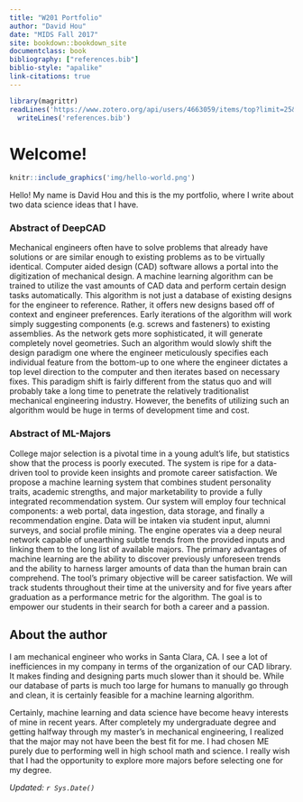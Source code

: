 ```yaml
---
title: "W201 Portfolio"
author: "David Hou"
date: "MIDS Fall 2017"
site: bookdown::bookdown_site
documentclass: book
bibliography: ["references.bib"]
biblio-style: "apalike"
link-citations: true
---
```


<!-- This won't be displayed but it will initialize your R session. Add any R libraries you need here. -->
```r
library(magrittr)
readLines('https://www.zotero.org/api/users/4663059/items/top?limit=25&format=bibtex&key=YLzerqTxK9e4Nv5M3ya1e0To&v=1') %>%
  writeLines('references.bib')
```


# Welcome! {-}

<!-- You can include images saved within your repo... -->
```r
knitr::include_graphics('img/hello-world.png')
```

Hello!  My name is David Hou and this is the my portfolio, where I write about two data science ideas that I have.

<!-- Below this line is just examples of how you can embed video from Google Drive. First you have to enable sharing, then just get the object ID which is that long string between d/ and /preview and will also be appended to any sharing link you generate for your video. -->
<p>

### Abstract of DeepCAD {-}

Mechanical engineers often have to solve problems that already have solutions or are similar enough to existing problems as to be virtually identical.  Computer aided design (CAD) software allows a portal into the digitization of mechanical design.  A machine learning algorithm can be trained to utilize the vast amounts of CAD data and perform certain design tasks automatically.  This algorithm is not just a database of existing designs for the engineer to reference.  Rather, it offers new designs based off of context and engineer preferences.  Early iterations of the algorithm will work simply suggesting components (e.g. screws and fasteners) to existing assemblies.  As the network gets more sophisticated, it will generate completely novel geometries.  Such an algorithm would slowly shift the design paradigm one where the engineer meticulously specifies each individual feature from the bottom-up to one where the engineer dictates a top level direction to the computer and then iterates based on necessary fixes.  This paradigm shift is fairly different from the status quo and will probably take a long time to penetrate the relatively traditionalist mechanical engineering industry.  However, the benefits of utilizing such an algorithm would be huge in terms of development time and cost.

### Abstract of ML-Majors {-}

College major selection is a pivotal time in a young adult’s life, but statistics show that the process is poorly executed. The system is ripe for a data-driven tool to provide keen insights and promote career satisfaction. We propose a machine learning system that combines student personality traits, academic strengths, and major marketability to provide a fully integrated recommendation system. Our system will employ four technical components: a web portal, data ingestion, data storage, and finally a recommendation engine. Data will be intaken via student input, alumni surveys, and social profile mining. The engine operates via a deep neural network capable of unearthing subtle trends from the provided inputs and linking them to the long list of available majors. The primary advantages of machine learning are the ability to discover previously unforeseen trends and the ability to harness larger amounts of data than the human brain can comprehend.  The tool’s primary objective will be career satisfaction.  We will track students throughout their time at the university and for five years after graduation as a performance metric for the algorithm. The goal is to empower our students in their search for both a career and a passion.

  

## About the author {-}

I am mechanical engineer who works in Santa Clara, CA.  I see a lot of inefficiences in my company in terms of the organization of our CAD library.  It makes finding and designing parts much slower than it should be.  While our database of parts is much too large for humans to manually go through and clean, it is certainly feasible for a machine learning algorithm.  

Certainly, machine learning and data science have become heavy interests of mine in recent years.  After completely my undergraduate degree and getting halfway through my master's in mechanical engineering, I realized that the major may not have been the best fit for me.  I had chosen ME purely due to performing well in high school math and science.  I really wish that I had the opportunity to explore more majors before selecting one for my degree.

*Updated: `r Sys.Date()`*
